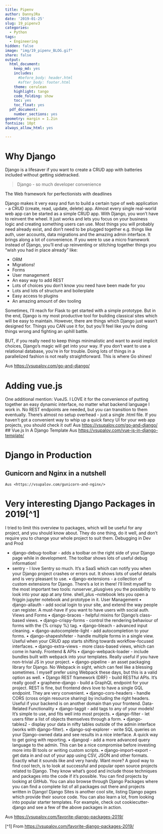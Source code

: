 ```yaml
---
title: Pipenv 
author: DannyJRa
date: '2019-01-25'
slug: 19_pipenv3
categories:
  - Python
tags:
  - Engineering
hidden: false
image: "img/19_pipenv_BLOG.gif"
share: false
output:
  html_document:
    keep_md: yes
    includes:
      #before_body: header.html
      #after_body: footer.html
    theme: cerulean
    highlight: tango
    code_folding: show
    toc: yes
    toc_float: yes
  pdf_document:
    number_sections: yes
geometry: margin = 1.2in
fontsize: 10pt
always_allow_html: yes

---
```


# Why Django
Django is a lifesaver if you want to create a CRUD app with batteries included without getting sidetracked.

> Django - so much developer convenience

The Web framework for perfectionists with deadlines

Django makes it very easy and fun to build a certain type of web application - a CRUD (create, read, update, delete) app.
Almost every single real-world web app can be started as a simple CRUD app.
With Django, you won’t have to reinvent the wheel. It just works and lets you focus on your business logic and creating something users can use.
Most things you will probably need already exist, and don’t need to be plugged together e.g. things like auth, user accounts, data migrations and the amazing admin interface.
It brings along a lot of convenience. If you were to use a micro framework instead of Django, you’ll end up reinventing or stitching together things you “wish you had in place already” like:

* ORM
* Migrations!
* Forms
* User management
* An easy way to add REST
* Lots of choices you don’t know you need have been made for you
* Lots and lots of structure and boilerplate
* Easy access to plugins
* An amazing amount of dev tooling

Sometimes, I’ll reach for Flask to get started with a simple prototype. But in the end, Django is my most productive tool for building classical sites which will be easy to maintain.
However, there are things which Django just wasn’t designed for. Things you CAN use it for, but you’ll feel like you’re doing things wrong and fighting an uphill battle.

BUT, if you really need to keep things minimalistic and want to avoid implicit choices, Django’s magic will get into your way. If you don’t want to use a relational database, you’re in for trouble. Doing lots of things in a parallelized fashion is not really straightforward. This is where Go shines!

Aus <https://vsupalov.com/go-and-django/>

# Adding vue.js
One additional mention: VueJS. I LOVE it for the convenience of putting together an easy dynamic interface, no matter what backend language I work in. No REST endpoints are needed, but you can transition to them eventually. There’s almost no setup overhead - just a single .html file. If you haven’t got a convenient way to whip up a quick fancy UI for your web app projects, you should check it out!
    Aus <https://vsupalov.com/go-and-django/>
## Vue.js In A Django Template
Aus <https://vsupalov.com/vue-js-in-django-template/>

# Django in Production
## Gunicorn and Nginx in a nutshell
    Aus <https://vsupalov.com/gunicorn-and-nginx/>

# Very interesting Django Packages in 2019[^1]
I tried to limit this overview to packages, which will be useful for any project, and you should know about. They do one thing, do it well, and don’t require you to change your whole project to suit them.
Debugging in Dev and Prod

* django-debug-toolbar - adds a toolbar on the right side of your Django page while in development. The toolbar shows lots of useful debug information!
* sentry - I love Sentry so much. It’s a SaaS which can notify you when your Django project crashes or errors out. It shows lots of useful details and is very pleasant to use.
• django-extensions - a collection of custom extensions for Django. There’s a lot in there! I’ll limit myself to the most important two tools: runserver_plusgives you the possibility to look into your app at any time. shell_plus --notebook lets you open a friggin jupyter notebook and prototype in it.
User Management
• django-allauth - add social login to your site, and extend the way people can register. A must-have if you want to have users with social auth.
Views and Forms
• django-braces - helpful mixins for Django’s class-based views.
• django-crispy-forms - control the rendering behaviour of forms with the {% crispy %} tag.
• django-bleach - advanced input cleaning.
• django-autocomplete-light - add autocompletion to your forms.
• django-shapeshifeter - handle multiple forms in a single view. Useful when your CRUD app starts shifting towards workflow-focused interfaces.
• django-extra-views - more class-based views, which can come in handy.
Frontend & APIs
• django-webpack-loader - include bundles built with webpack into your templates. Really useful if you have non-trivial JS in your project.
• django-pipeline - an asset packaging library for Django. No Webpack in sight, which can feel like a blessing sometimes. I myself prefer using Webpack these days, but this is a valid option as well.
• Django REST framework (DRF) - build RESTful APIs. It’s really good!
• graphene-django - build a GraphQL endpoint for your project. REST is fine, but frontend devs love to have a single GQL endpoint. They are very convenient.
• django-cors-headers - handle CORS (cross origin resource sharing) by including the right headers. Useful if your backend is on another domain than your frontend.
Data-Related Functionality
• django-taggit - add tags to any of your models! It’s simple to use, and fits well into most projects.
• django-filter - let users filter a list of objects themselves through a form.
• django-tables2 - display your data in nifty tables outside of the admin interface (works with django-filter).
• django-sql-explorer - write SQL queries on your Django-owned data and see results in a nice interface. A quick way to get going with reporting.
• djangoql - add a more advanced query language to the admin. This can be a nice compromise before investing more into BI tools or writing custom scripts.
• django-import-export - get data in and out of your app using CSV, JSON and other formats. Exactly what it sounds like and very handy.
Want more?
A good way to find cool tech, is to look at successful and popular open source projects related to Django. They know what’s good and include those techniques and packages into the code if it’s possible. You can find projects by looking at GitHub.
You can also browse through Django Packages where you can find a complete list of all packages out there and projects written in Django! Django Sites is another cool site, listing Django pages which provide their source code.
You can also learn a lot, from looking into popular starter templates. For example, check out cookiecutter-django and see a few of the above packages in action.

Aus <https://vsupalov.com/favorite-django-packages-2019/>


[^1] From <https://vsupalov.com/favorite-django-packages-2019/>
